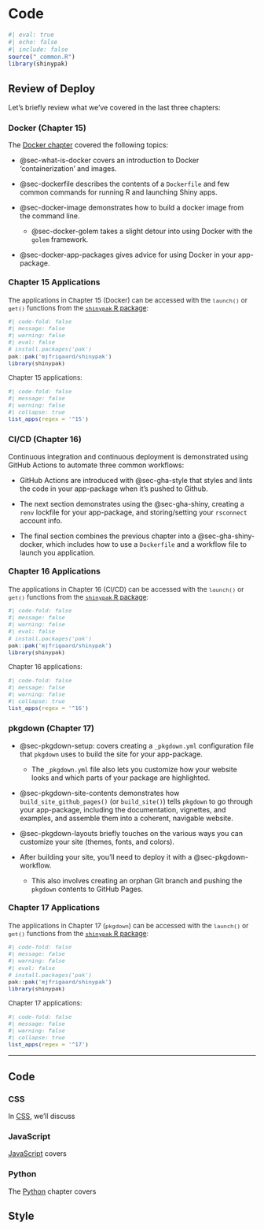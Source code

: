# Code {.unnumbered}

```r
#| eval: true 
#| echo: false 
#| include: false
source("_common.R")
library(shinypak)
```

## Review of Deploy

Let's briefly review what we've covered in the last three chapters:

### Docker (Chapter 15)

The [Docker chapter](docker.qmd) covered the following topics:

-   @sec-what-is-docker covers an introduction to Docker 'containerization' and images.

-   @sec-dockerfile describes the contents of a `Dockerfile` and few common commands for running R and launching Shiny apps.

-   @sec-docker-image demonstrates how to build a docker image from the command line.

    -   @sec-docker-golem takes a slight detour into using Docker with the `golem` framework.

-   @sec-docker-app-packages gives advice for using Docker in your app-package.

:::: {.callout-tip collapse='true' appearance='default'}

#### [Chapter 15 Applications]{style='font-weight: bold; font-size: 1.15em;'}

::: {style='font-size: 0.95em; color: #282b2d;'}

The applications in Chapter 15 (Docker) can be accessed with the `launch()` or `get()` functions from the [`shinypak` R package](https://mjfrigaard.github.io/shinypak/):

```r
#| code-fold: false 
#| message: false
#| warning: false
#| eval: false
# install.packages('pak')
pak::pak('mjfrigaard/shinypak')
library(shinypak)
```

Chapter 15 applications:
  
```r
#| code-fold: false 
#| message: false
#| warning: false
#| collapse: true
list_apps(regex = '^15')
```

::: 

::::


### CI/CD (Chapter 16)

Continuous integration and continuous deployment is demonstrated using GitHub Actions to automate three common workflows:

-   GitHub Actions are introduced with @sec-gha-style that styles and lints the code in your app-package when it's pushed to Github.

-   The next section demonstrates using the @sec-gha-shiny, creating a `renv` lockfile for your app-package, and storing/setting your `rsconnect` account info.

-   The final section combines the previous chapter into a @sec-gha-shiny-docker, which includes how to use a `Dockerfile` and a workflow file to launch you application. 

:::: {.callout-tip collapse='true' appearance='default'}

#### [Chapter 16 Applications]{style='font-weight: bold; font-size: 1.15em;'}

::: {style='font-size: 0.95em; color: #282b2d;'}

The applications in Chapter 16 (CI/CD) can be accessed with the `launch()` or `get()` functions from the [`shinypak` R package](https://mjfrigaard.github.io/shinypak/):

```r
#| code-fold: false 
#| message: false
#| warning: false
#| eval: false
# install.packages('pak')
pak::pak('mjfrigaard/shinypak')
library(shinypak)
```

Chapter 16 applications:
  
```r
#| code-fold: false 
#| message: false
#| warning: false
#| collapse: true
list_apps(regex = '^16')
```

::: 

::::

### pkgdown (Chapter 17)


-   @sec-pkgdown-setup: covers creating a `_pkgdown.yml` configuration file that `pkgdown` uses to build the site for your app-package. 

    -   The `_pkgdown.yml` file also lets you customize how your website looks and which parts of your package are highlighted.

-   @sec-pkgdown-site-contents demonstrates how `build_site_github_pages()` (or `build_site()`) tells `pkgdown` to go through your app-package, including the documentation, vignettes, and examples, and assemble them into a coherent, navigable website.

-   @sec-pkgdown-layouts briefly touches on the various ways you can customize your site (themes, fonts, and colors). 

-   After building your site, you'll need to deploy it with a @sec-pkgdown-workflow.

    -   This also involves creating an orphan Git branch and pushing the `pkgdown` contents to GitHub Pages.

:::: {.callout-tip collapse='true' appearance='default'}

#### [Chapter 17 Applications]{style='font-weight: bold; font-size: 1.15em;'}

::: {style='font-size: 0.95em; color: #282b2d;'}

The applications in Chapter 17 (`pkgdown`) can be accessed with the `launch()` or `get()` functions from the [`shinypak` R package](https://mjfrigaard.github.io/shinypak/):

```r
#| code-fold: false 
#| message: false
#| warning: false
#| eval: false
# install.packages('pak')
pak::pak('mjfrigaard/shinypak')
library(shinypak)
```

Chapter 17 applications:
  
```r
#| code-fold: false 
#| message: false
#| warning: false
#| collapse: true
list_apps(regex = '^17')
```

::: 

::::

***

## Code

### CSS

In [CSS](css.qmd), we'll discuss

### JavaScript

[JavaScript](js.qmd) covers 

### Python

The [Python](python.qmd) chapter covers 

## Style 
